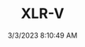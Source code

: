 ---
width: 5876
height: 3917
title: XLR-V
description: 2006 Black Raven Cadillac XLR-V with Ebony interior in Corpus Christi, TX.
date: 3/3/2023 8:10:49 AM
cameraMake: Sony
cameraModel: ILCE-7M3
lens: 85mm F1.4 DG DN | Art 020
settingsfStop: f/1.4
settingsISO: ISO 100
settingsShutter: 1/8000
settingsFocalLength: 85 mm
---
